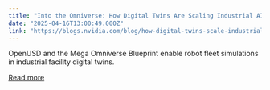 ```yaml
---
title: "Into the Omniverse: How Digital Twins Are Scaling Industrial AI"
date: "2025-04-16T13:00:49.000Z"
link: "https://blogs.nvidia.com/blog/how-digital-twins-scale-industrial-ai/"
---
```


OpenUSD and the Mega Omniverse Blueprint enable robot fleet simulations in industrial facility digital twins.

[Read more](https://blogs.nvidia.com/blog/how-digital-twins-scale-industrial-ai/)
